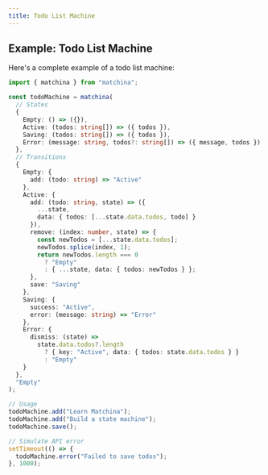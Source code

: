 ```yaml
---
title: Todo List Machine
---
```

## Example: Todo List Machine

Here's a complete example of a todo list machine:

```ts
import { matchina } from "matchina";

const todoMachine = matchina(
  // States
  {
    Empty: () => ({}),
    Active: (todos: string[]) => ({ todos }),
    Saving: (todos: string[]) => ({ todos }),
    Error: (message: string, todos?: string[]) => ({ message, todos })
  },
  // Transitions
  {
    Empty: {
      add: (todo: string) => "Active"
    },
    Active: {
      add: (todo: string, state) => ({
        ...state,
        data: { todos: [...state.data.todos, todo] }
      }),
      remove: (index: number, state) => {
        const newTodos = [...state.data.todos];
        newTodos.splice(index, 1);
        return newTodos.length === 0 
          ? "Empty" 
          : { ...state, data: { todos: newTodos } };
      },
      save: "Saving"
    },
    Saving: {
      success: "Active",
      error: (message: string) => "Error"
    },
    Error: {
      dismiss: (state) => 
        state.data.todos?.length 
          ? { key: "Active", data: { todos: state.data.todos } } 
          : "Empty"
    }
  },
  "Empty"
);

// Usage
todoMachine.add("Learn Matchina");
todoMachine.add("Build a state machine");
todoMachine.save();

// Simulate API error
setTimeout(() => {
  todoMachine.error("Failed to save todos");
}, 1000);
```

<MachineDemo />
